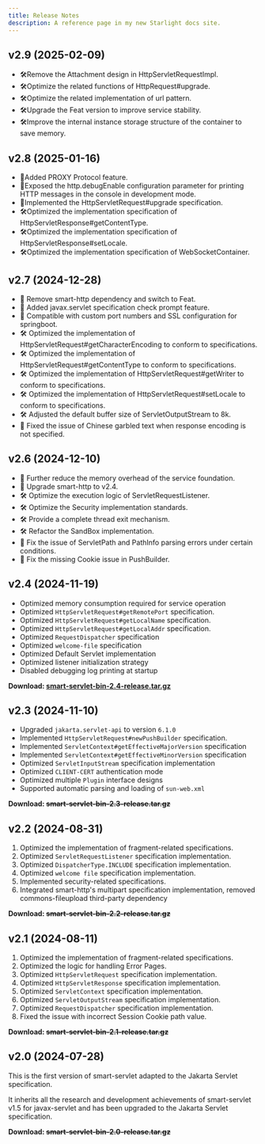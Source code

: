 ```yaml
---
title: Release Notes
description: A reference page in my new Starlight docs site.
---
```


## v2.9 (2025-02-09)
- 🛠️Remove the Attachment design in HttpServletRequestImpl.
- 🛠️Optimize the related functions of HttpRequest#upgrade.
- 🛠️Optimize the related implementation of url pattern.
- 🛠️Upgrade the Feat version to improve service stability.
- 🛠️Improve the internal instance storage structure of the container to save memory.
<LinkCard title="下载二进制包" description="smart-servlet-bin-2.9-release.tar.gz"
          href="https://github.com/smartboot/smart-servlet/releases/download/v2.9/smart-servlet-bin-2.9-release.tar.gz" />

## v2.8 (2025-01-16)
- 🚀Added PROXY Protocol feature.
- 🚀Exposed the http.debugEnable configuration parameter for printing HTTP messages in the console in development mode.
- 🚀Implemented the HttpServletRequest#upgrade specification.
- 🛠️Optimized the implementation specification of HttpServletResponse#getContentType.
- 🛠️Optimized the implementation specification of HttpServletResponse#setLocale.
- 🛠️Optimized the implementation specification of WebSocketContainer.

<LinkCard title="Download" description="smart-servlet-bin-2.8-release.tar.gz"
          href="https://github.com/smartboot/smart-servlet/releases/download/v2.8/smart-servlet-bin-2.8-release.tar.gz" />


## v2.7 (2024-12-28)
- 🚀 Remove smart-http dependency and switch to Feat.
- 🚀 Added javax.servlet specification check prompt feature.
- 🚀 Compatible with custom port numbers and SSL configuration for springboot.
- 🛠️ Optimized the implementation of HttpServletRequest#getCharacterEncoding to conform to specifications.
- 🛠️ Optimized the implementation of HttpServletRequest#getContentType to conform to specifications.
- 🛠️ Optimized the implementation of HttpServletRequest#getWriter to conform to specifications.
- 🛠️ Optimized the implementation of HttpServletRequest#setLocale to conform to specifications.
- 🛠️ Adjusted the default buffer size of ServletOutputStream to 8k.
- 🐛 Fixed the issue of Chinese garbled text when response encoding is not specified.

<LinkCard title="Download" description="smart-servlet-bin-2.7-release.tar.gz"
          href="https://github.com/smartboot/smart-servlet/releases/download/v2.7/smart-servlet-bin-2.7-release.tar.gz" />

## v2.6 (2024-12-10)
- 🚀 Further reduce the memory overhead of the service foundation.
- 🚀 Upgrade smart-http to v2.4.
- 🛠️ Optimize the execution logic of ServletRequestListener.
- 🛠️ Optimize the Security implementation standards.
- 🛠️ Provide a complete thread exit mechanism.
- 🛠️ Refactor the SandBox implementation.
- 🐛 Fix the issue of ServletPath and PathInfo parsing errors under certain conditions.
- 🐛 Fix the missing Cookie issue in PushBuilder.

<LinkCard title="Download" description="smart-servlet-bin-2.6-release.tar.gz"
          href="https://github.com/smartboot/smart-servlet/releases/download/v2.6/smart-servlet-bin-2.6-release.tar.gz" />


## v2.4 (2024-11-19)
- Optimized memory consumption required for service operation
- Optimized `HttpServletRequest#getRemotePort` specification.
- Optimized `HttpServletRequest#getLocalName` specification.
- Optimized `HttpServletRequest#getLocalAddr` specification.
- Optimized `RequestDispatcher` specification
- Optimized `welcome-file` specification
- Optimized Default Servlet implementation
- Optimized listener initialization strategy
- Disabled debugging log printing at startup

**Download: [smart-servlet-bin-2.4-release.tar.gz](https://github.com/smartboot/smart-servlet/releases/download/v2.4/smart-servlet-bin-2.4-release.tar.gz)**

## v2.3 (2024-11-10)
- Upgraded `jakarta.servlet-api` to version `6.1.0`
- Implemented `HttpServletRequest#newPushBuilder` specification.
- Implemented `ServletContext#getEffectiveMajorVersion` specification
- Implemented `ServletContext#getEffectiveMinorVersion` specification
- Optimized `ServletInputStream` specification implementation
- Optimized `CLIENT-CERT` authentication mode
- Optimized multiple `Plugin` interface designs
- Supported automatic parsing and loading of `sun-web.xml`

**Download: ~~smart-servlet-bin-2.3-release.tar.gz~~**

## v2.2 (2024-08-31)

1. Optimized the implementation of fragment-related specifications.
2. Optimized `ServletRequestListener` specification implementation.
3. Optimized `DispatcherType.INCLUDE` specification implementation.
4. Optimized `welcome file` specification implementation.
5. Implemented security-related specifications.
6. Integrated smart-http's multipart specification implementation, removed commons-fileupload third-party dependency

**Download: ~~smart-servlet-bin-2.2-release.tar.gz~~**

## v2.1 (2024-08-11)

1. Optimized the implementation of fragment-related specifications.
3. Optimized the logic for handling Error Pages.
4. Optimized `HttpServletRequest` specification implementation.
5. Optimized `HttpServletResponse` specification implementation.
6. Optimized `ServletContext` specification implementation.
7. Optimized `ServletOutputStream` specification implementation.
8. Optimized `RequestDispatcher` specification implementation.
9. Fixed the issue with incorrect Session Cookie path value.

**Download: ~~smart-servlet-bin-2.1-release.tar.gz~~**

## v2.0 (2024-07-28)

This is the first version of smart-servlet adapted to the Jakarta Servlet specification.

It inherits all the research and development achievements of smart-servlet v1.5 for javax-servlet and has been upgraded to the Jakarta Servlet specification.

**Download: ~~smart-servlet-bin-2.0-release.tar.gz~~**
